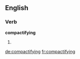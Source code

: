 ==English==

===Verb===
'''compactifying'''

# {{present participle of|compactify}}

[[de:compactifying]]
[[fr:compactifying]]
